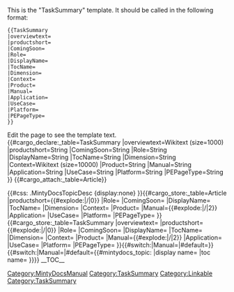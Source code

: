 <noinclude>
This is the "TaskSummary" template.
It should be called in the following format:
<pre>
{{TaskSummary
|overviewtext=
|productshort=
|ComingSoon=
|Role=
|DisplayName=
|TocName=
|Dimension=
|Context=
|Product=
|Manual=
|Application=
|UseCase=
|Platform=
|PEPageType=
}}
</pre>
Edit the page to see the template text.
{{#cargo_declare:_table=TaskSummary
|overviewtext=Wikitext (size=1000)
|productshort=String
|ComingSoon=String
|Role=String
|DisplayName=String
|TocName=String
|Dimension=String
|Context=Wikitext (size=10000)
|Product=String
|Manual=String
|Application=String
|UseCase=String
|Platform=String
|PEPageType=String
}}
{{#cargo_attach:_table=Article}}

</noinclude><includeonly>{{#css: .MintyDocsTopicDesc {display:none} }}{{#cargo_store:_table=Article
|productshort={{#explode:{{FULLPAGENAME}}|/|0}}
|Role={{{Role|}}}
|ComingSoon={{{ComingSoon|}}}
|DisplayName={{{DisplayName|}}}
|TocName={{{TocName|}}}
|Dimension={{{Dimension|}}}
|Context={{{Context|}}}
|Product={{MINTYDOCSPRODUCT}}
|Manual={{#explode:{{FULLPAGENAME}}|/|2}}
|Application={{{Application|}}}
|UseCase={{{UseCase|}}}
|Platform={{{Platform|}}}
|PEPageType={{{PEPageType|}}}
}}{{#cargo_store:_table=TaskSummary
|overviewtext={{{overviewtext|}}}
|productshort={{#explode:{{FULLPAGENAME}}|/|0}}
|Role={{{Role|}}}
|ComingSoon={{{ComingSoon|}}}
|DisplayName={{{DisplayName|}}}
|TocName={{{TocName|}}}
|Dimension={{{Dimension|}}}
|Context={{{Context|}}}
|Product={{MINTYDOCSPRODUCT}}
|Manual={{#explode:{{FULLPAGENAME}}|/|2}}
|Application={{{Application|}}}
|UseCase={{{UseCase|}}}
|Platform={{{Platform|}}}
|PEPageType={{{PEPageType|}}}
}}{{#switch:{{{PageTypeSummary|}}}|Manual=[[Category:MintyDocsManual]]|#default=[[Category:TaskSummary]]}}<!-- Set MintyDocs topic, including a switch for different treatment for Manual pages -->{{#switch:{{{PageType|}}}|Manual=|#default={{#mintydocs_topic:
|display name={{{DisplayName|}}}
|toc name={{{TocName|}}}
}}}}<!-- Defining the EPPO Header; all parameters need to be passed to it -->{{EPPOHead|Role={{{Role|}}}|ComingSoon={{{ComingSoon|}}}|Dimension={{{Dimension|}}}|Context={{{Context|}}}|UseCase={{{UseCase|}}}|Application={{{Application|}}}|Platform={{{Platform|}}}|PageType=TaskSummary}}
__TOC__
{{{overviewtext|}}}

{{{TSSection|}}}

[[Category:Linkable]][[Category:TaskSummary]]
</includeonly>
